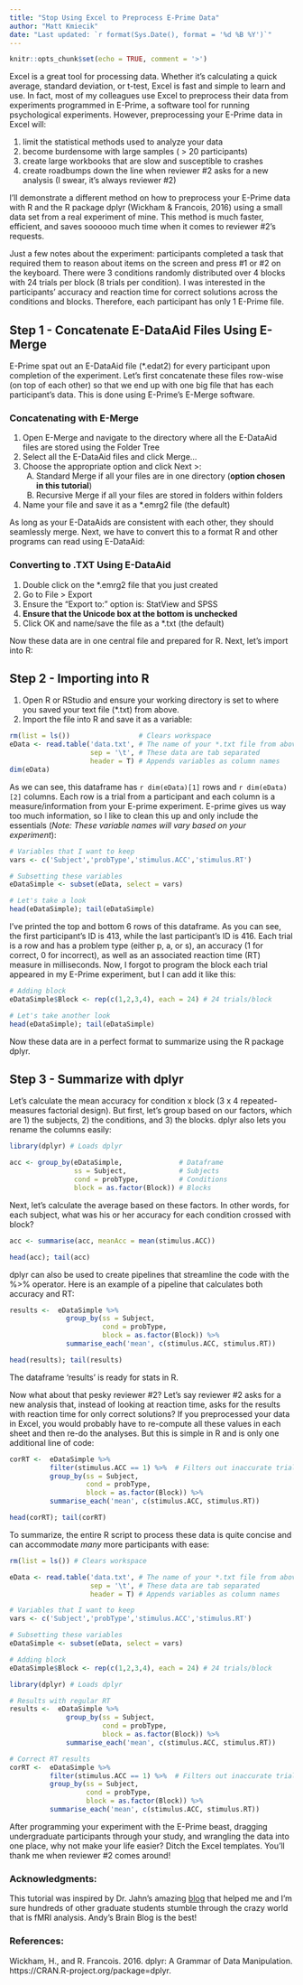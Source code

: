 ```yaml
---
title: "Stop Using Excel to Preprocess E-Prime Data"
author: "Matt Kmiecik"
date: "Last updated: `r format(Sys.Date(), format = '%d %B %Y')`"
---
```


```r
knitr::opts_chunk$set(echo = TRUE, comment = '>')
```

Excel is a great tool for processing data. Whether it's calculating a quick average, standard deviation, or t-test, Excel is fast and simple to learn and use. In fact, most of my colleagues use Excel to preprocess their data from experiments programmed in E-Prime, a software tool for running psychological experiments. However, preprocessing your E-Prime data in Excel will:

1. limit the statistical methods used to analyze your data
2. become burdensome with large samples ( > 20 participants)
3. create large workbooks that are slow and susceptible to crashes
4. create roadbumps down the line when reviewer #2 asks for a new analysis (I swear, it's always reviewer #2)

I'll demonstrate a different method on how to preprocess your E-Prime data with R and the R package dplyr (Wickham & Francois, 2016) using a small data set from a real experiment of mine. This method is much faster, efficient, and saves soooooo much time when it comes to reviewer #2's requests.

Just a few notes about the experiment: participants completed a task that required them to reason about items on the screen and press #1 or #2 on the keyboard. There were 3 conditions randomly distributed over 4 blocks with 24 trials per block (8 trials per condition). I was interested in the participants' accuracy and reaction time for correct solutions across the conditions and blocks. Therefore, each participant has only 1 E-Prime file.

## Step 1 - Concatenate E-DataAid Files Using E-Merge

E-Prime spat out an E-DataAid file (*.edat2) for every participant upon completion of the experiment. Let's first concatenate these files row-wise (on top of each other) so that we end up with one big file that has each participant's data. This is done using  E-Prime's E-Merge software.

### Concatenating with E-Merge
1. Open E-Merge and navigate to the directory where all the E-DataAid files are stored using the Folder Tree
2. Select all the E-DataAid files and click Merge...
3. Choose the appropriate option and click Next >:
    A) Standard Merge if all your files are in one directory (**option chosen in this tutorial**)
    B) Recursive Merge if all your files are stored in folders within folders
4. Name your file and save it as a *.emrg2 file (the default)

As long as your E-DataAids are consistent with each other, they should seamlessly merge. Next, we have to convert this to a format R and other programs can read using E-DataAid:

### Converting to .TXT Using E-DataAid
1. Double click on the \*.emrg2 file that you just created
2. Go to File > Export
3. Ensure the "Export to:" option is: StatView and SPSS
4. **Ensure that the Unicode box at the bottom is unchecked**
5. Click OK and name/save the file as a \*.txt (the default)

Now these data are in one central file and prepared for R. Next, let's import into R:

## Step 2 - Importing into R

1. Open R or RStudio and ensure your working directory is set to where you saved your text file (*.txt) from above.
2. Import the file into R and save it as a variable:

```r
rm(list = ls())                 # Clears workspace
eData <- read.table('data.txt', # The name of your *.txt file from above
                    sep = '\t', # These data are tab separated
                    header = T) # Appends variables as column names 
dim(eData)
```

As we can see, this dataframe has `r dim(eData)[1]` rows and `r dim(eData)[2]` columns. Each row is a trial from a participant and each column is a measure/information from your E-prime experiment. E-prime gives us way too much information, so I like to clean this up and only include the essentials (*Note: These variable names will vary based on your experiment*):

```r
# Variables that I want to keep
vars <- c('Subject','probType','stimulus.ACC','stimulus.RT')

# Subsetting these variables
eDataSimple <- subset(eData, select = vars)

# Let's take a look
head(eDataSimple); tail(eDataSimple)
```

I've printed the top and bottom 6 rows of this dataframe. As you can see, the first participant's ID is 413, while the last participant's ID is 416. Each trial is a row and has a problem type (either p, a, or s), an accuracy (1 for correct, 0 for incorrect), as well as an associated reaction time (RT) measure in milliseconds. Now, I forgot to program the block each trial appeared in my E-Prime experiment, but I can add it like this:

```r
# Adding block
eDataSimple$Block <- rep(c(1,2,3,4), each = 24) # 24 trials/block

# Let's take another look
head(eDataSimple); tail(eDataSimple)
```

Now these data are in a perfect format to summarize using the R package dplyr.

## Step 3 - Summarize with dplyr

Let's calculate the mean accuracy for condition x block (3 x 4 repeated-measures factorial design). But first, let's group based on our factors, which are 1) the subjects, 2) the conditions, and 3) the blocks. dplyr also lets you rename the columns easily:

```r
library(dplyr) # Loads dplyr

acc <- group_by(eDataSimple,              # Dataframe   
                ss = Subject,             # Subjects
                cond = probType,          # Conditions 
                block = as.factor(Block)) # Blocks
```

Next, let's calculate the average based on these factors. In other words, for each subject, what was his or her accuracy for each condition crossed with block?

```r
acc <- summarise(acc, meanAcc = mean(stimulus.ACC))

head(acc); tail(acc) 
```

dplyr can also be used to create pipelines that streamline the code with the %>% operator. Here is an example of a pipeline that calculates both accuracy and RT:

```r
results <-  eDataSimple %>% 
              group_by(ss = Subject,
                       cond = probType,
                       block = as.factor(Block)) %>%
              summarise_each('mean', c(stimulus.ACC, stimulus.RT))

head(results); tail(results)
```

The dataframe 'results' is ready for stats in R.

Now what about that pesky reviewer #2? Let's say reviewer #2 asks for a new analysis that, instead of looking at reaction time, asks for the results with reaction time for only correct solutions? If you preprocessed your data in Excel, you would probably have to re-compute all these values in each sheet and then re-do the analyses. But this is simple in R and is only one additional line of code:

```r
corRT <-  eDataSimple %>%
          filter(stimulus.ACC == 1) %>%  # Filters out inaccurate trials
          group_by(ss = Subject,
                   cond = probType,
                   block = as.factor(Block)) %>%
          summarise_each('mean', c(stimulus.ACC, stimulus.RT))

head(corRT); tail(corRT)
```

To summarize, the entire R script to process these data is quite concise and can accommodate *many* more participants with ease:

```r
rm(list = ls()) # Clears workspace

eData <- read.table('data.txt', # The name of your *.txt file from above
                    sep = '\t', # These data are tab separated
                    header = T) # Appends variables as column names

# Variables that I want to keep
vars <- c('Subject','probType','stimulus.ACC','stimulus.RT')

# Subsetting these variables
eDataSimple <- subset(eData, select = vars)

# Adding block
eDataSimple$Block <- rep(c(1,2,3,4), each = 24) # 24 trials/block

library(dplyr) # Loads dplyr

# Results with regular RT
results <-  eDataSimple %>% 
              group_by(ss = Subject,
                       cond = probType,
                       block = as.factor(Block)) %>%
              summarise_each('mean', c(stimulus.ACC, stimulus.RT))

# Correct RT results
corRT <-  eDataSimple %>%
          filter(stimulus.ACC == 1) %>%  # Filters out inaccurate trials
          group_by(ss = Subject,
                   cond = probType,
                   block = as.factor(Block)) %>%
          summarise_each('mean', c(stimulus.ACC, stimulus.RT))
```

After programming your experiment with the E-Prime beast, dragging undergraduate participants through your study, and wrangling the data into one place, why not make your life easier? Ditch the Excel templates. You'll thank me when reviewer #2 comes around! 

### Acknowledgments:

This tutorial was inspired by Dr. Jahn's amazing [blog](http://andysbrainblog.blogspot.com/) that helped me and I'm sure hundreds of other graduate students stumble through the crazy world that is fMRI analysis. Andy's Brain Blog is the best! 

### References:

Wickham, H., and R. Francois. 2016. dplyr: A Grammar of Data Manipulation. https://CRAN.R-project.org/package=dplyr.


